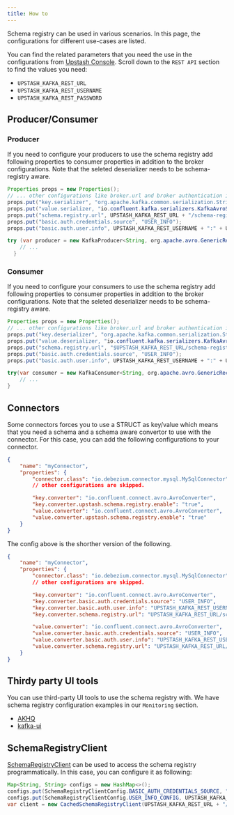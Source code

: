 ```yaml
---
title: How to
---
```


Schema registry can be used in various scenarios. In this page, the configurations for different use-cases are listed.

You can find the related parameters that you need the use in the configurations from [Upstash Console](https://console.upstash.com).
Scroll down to the `REST API` section to find the values you need:

- `UPSTASH_KAFKA_REST_URL`
- `UPSTASH_KAFKA_REST_USERNAME`
- `UPSTASH_KAFKA_REST_PASSWORD`

## Producer/Consumer

### Producer

If you need to configure your producers to use the schema registry add following
properties to consumer properties in addition to the broker configurations. 
Note that the seleted deserializer needs to be schema-registry aware.

```java
Properties props = new Properties();
// ... other configurations like broker.url and broker authentication is skipped
props.put("key.serializer", "org.apache.kafka.common.serialization.StringSerializer");
props.put("value.serializer, "io.confluent.kafka.serializers.KafkaAvroSerializer");
props.put("schema.registry.url", UPSTASH_KAFKA_REST_URL + "/schema-registry");
props.put("basic.auth.credentials.source", "USER_INFO");
props.put("basic.auth.user.info", UPSTASH_KAFKA_REST_USERNAME + ":" + UPSTASH_KAFKA_REST_PASSWORD);

try (var producer = new KafkaProducer<String, org.apache.avro.GenericRecord>(props)) {
    // ...
  }
```

### Consumer 

If you need to configure your consumers to use the schema registry add following
properties to consumer properties in addition to the broker configurations. 
Note that the seleted deserializer needs to be schema-registry aware.

```java
Properties props = new Properties();
// ... other configurations like broker.url and broker authentication is skipped
props.put("key.deserializer", "org.apache.kafka.common.serialization.StringDeserializer");
props.put("value.deserializer, "io.confluent.kafka.serializers.KafkaAvroDeserializer");
props.put("schema.registry.url", "$UPSTASH_KAFKA_REST_URL/schema-registry");
props.put("basic.auth.credentials.source", "USER_INFO");
props.put("basic.auth.user.info", UPSTASH_KAFKA_REST_USERNAME + ":" + UPSTASH_KAFKA_REST_PASSWORD);

try(var consumer = new KafkaConsumer<String, org.apache.avro.GenericRecord>(props)) {
    // ...
}
```

## Connectors

Some connectors forces you to use a STRUCT as key/value which means that you need a schema and a schema aware convertor to use with the connector.
For this case, you can add the following configurations to your connector.

```json
{
    "name": "myConnector",
    "properties": {
        "connector.class": "io.debezium.connector.mysql.MySqlConnector",
        // other configurations are skipped.

        "key.converter": "io.confluent.connect.avro.AvroConverter",
        "key.converter.upstash.schema.registry.enable": "true",
        "value.converter": "io.confluent.connect.avro.AvroConverter",
        "value.converter.upstash.schema.registry.enable": "true"
    }
}
```

The config above is the shorther version of the following.

```json
{
    "name": "myConnector",
    "properties": {
        "connector.class": "io.debezium.connector.mysql.MySqlConnector",
        // other configurations are skipped.

        "key.converter": "io.confluent.connect.avro.AvroConverter",
        "key.converter.basic.auth.credentials.source": "USER_INFO",
        "key.converter.basic.auth.user.info": "UPSTASH_KAFKA_REST_USERNAME:UPSTASH_KAFKA_REST_PASSWORD",
        "key.converter.schema.registry.url": "UPSTASH_KAFKA_REST_URL/schemaRegistry",

        "value.converter": "io.confluent.connect.avro.AvroConverter",
        "value.converter.basic.auth.credentials.source": "USER_INFO",
        "value.converter.basic.auth.user.info": "UPSTASH_KAFKA_REST_USERNAME:UPSTASH_KAFKA_REST_PASSWORD",
        "value.converter.schema.registry.url": "UPSTASH_KAFKA_REST_URL/schemaRegistry"
    }
}
```

## Thirdy party UI tools

You can use third-party UI tools to use the schema registry with. 
We have schema registry configuration examples in our `Monitoring` section.

- [AKHQ](../monitoring/akhq)
- [kafka-ui](../monitoring/kafka-ui)

## SchemaRegistryClient

[SchemaRegistryClient](https://github.com/confluentinc/schema-registry/blob/master/client/src/main/java/io/confluent/kafka/schemaregistry/client/SchemaRegistryClient.java) 
can be used to access the schema registry programmatically. In this case, you can configure it as following:

```java
Map<String, String> configs = new HashMap<>();
configs.put(SchemaRegistryClientConfig.BASIC_AUTH_CREDENTIALS_SOURCE, "USER_INFO");
configs.put(SchemaRegistryClientConfig.USER_INFO_CONFIG, UPSTASH_KAFKA_REST_USERNAME + ":" + UPSTASH_KAFKA_REST_PASSWORD);
var client = new CachedSchemaRegistryClient(UPSTASH_KAFKA_REST_URL + "/schema-registry", 100, configs);
```